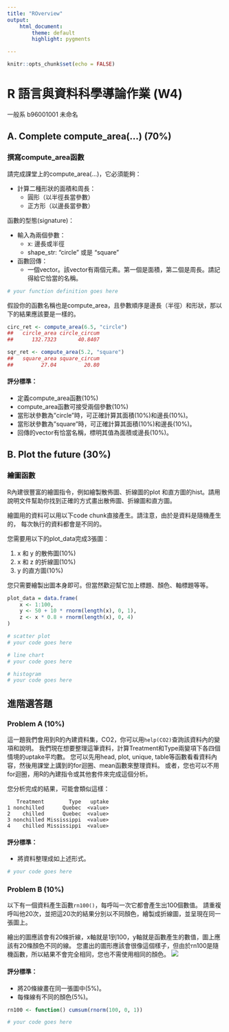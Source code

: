 ```yaml
---
title: "ROverview"
output: 
    html_document:
        theme: default
        highlight: pygments

---
```


```r
knitr::opts_chunk$set(echo = FALSE)
```

R 語言與資料科學導論作業 (W4)
=============================

一般系 b96001001 未命名


## A. Complete compute_area(...) (70%)

### 撰寫compute_area函數
請完成課堂上的compute_area(...)，它必須能夠：

* 計算二種形狀的面積和周長：
    * 圓形（以半徑長當參數）
    * 正方形（以邊長當參數）

函數的型態(signature)：

* 輸入為兩個參數：
    * x: 邊長或半徑
    * shape_str: "circle" 或是 "square"
* 函數回傳：
    * 一個vector。該vector有兩個元素。第一個是面積，第二個是周長。請記得給它恰當的名稱。


```r
# your function definition goes here
```

假設你的函數名稱也是compute_area，且參數順序是邊長（半徑）和形狀，那以下的結果應該要是一樣的。

```r
circ_ret <- compute_area(6.5, "circle")
##   circle_area circle_circum 
##      132.7323       40.8407
```

```r
sqr_ret <- compute_area(5.2, "square")
##   square_area square_circum 
##         27.04         20.80
```

#### 評分標準：
* 定義compute_area函數(10%)
* compute_area函數可接受兩個參數(10%)
* 當形狀參數為"circle"時，可正確計算其面積(10%)和邊長(10%)。
* 當形狀參數為"square"時，可正確計算其面積(10%)和邊長(10%)。
* 回傳的vector有恰當名稱，標明其值為面積或邊長(10%)。


## B. Plot the future  (30%)

### 繪圖函數
R內建很豐富的繪圖指令，例如繪製散佈圖、折線圖的plot
和直方圖的hist。請用說明文件幫助你找到正確的方式畫出散佈圖、折線圖和直方圖。

繪圖用的資料可以用以下code chunk直接產生。請注意，由於是資料是隨機產生的，
每次執行的資料都會是不同的。

您需要用以下的plot_data完成3張圖：

1. x 和 y 的散佈圖(10%)
2. x 和 z 的折線圖(10%)
3. y 的直方圖(10%)

您只需要繪製出圖本身即可。但當然歡迎幫它加上標題、顏色、軸標題等等。

```r
plot_data = data.frame(
    x <- 1:100,
    y <- 50 + 10 * rnorm(length(x), 0, 1),
    z <- x * 0.8 + rnorm(length(x), 0, 4)
)
```

```r
# scatter plot
# your code goes here
```

```r
# line chart
# your code goes here
```

```r
# histogram
# your code goes here
```

## 進階選答題

### Problem A (10%)

這一題我們會用到R的內建資料集，CO2，你可以用`help(CO2)`查詢該資料內的變項和說明。
我們現在想要整理這筆資料，計算Treatment和Type兩變項下各四個情境的uptake平均數。
您可以先用head, plot, unique,
table等函數看看資料內容，然後用課堂上講到的for迴圈、mean函數來整理資料。
或者，您也可以不用for迴圈，用R的內建指令或其他套件來完成這個分析。

您分析完成的結果，可能會類似這樣：

```
   Treatment        Type   uptake
1 nonchilled      Quebec  <value>
2    chilled      Quebec  <value>
3 nonchilled Mississippi  <value>
4    chilled Mississippi  <value>
```

#### 評分標準：  

* 將資料整理成如上述形式。

```r
# your code goes here
```

### Problem B (10%)

以下有一個資料產生函數`rn100()`，每呼叫一次它都會產生出100個數值。
請重複呼叫他20次，並把這20次的結果分別以不同顏色，繪製成折線圖，並呈現在同一張圖上。

繪出的圖應該會有20條折線，x軸就是1到100，y軸就是函數產生的數值，圖上應該有20條顏色不同的線。
您畫出的圖形應該會很像這個樣子，但由於rn100是隨機函數，所以結果不會完全相同，您也不需使用相同的顏色。
![](rn100_ref_image.png)

#### 評分標準：  

* 將20條線畫在同一張圖中(5%)。
* 每條線有不同的顏色(5%)。

```r
rn100 <- function() cumsum(rnorm(100, 0, 1))
```

```r
# your code goes here
```